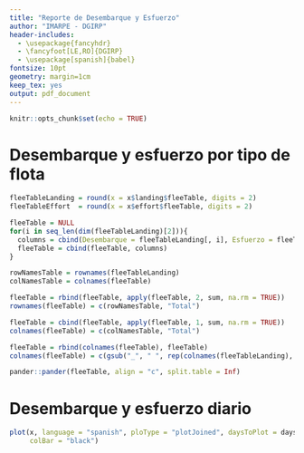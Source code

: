 ```yaml
---
title: "Reporte de Desembarque y Esfuerzo"
author: "IMARPE - DGIRP"
header-includes:
  - \usepackage{fancyhdr}
  - \fancyfoot[LE,RO]{DGIRP}
  - \usepackage[spanish]{babel}
fontsize: 10pt
geometry: margin=1cm
keep_tex: yes
output: pdf_document
---
```


\pagenumbering{gobble}

```r
knitr::opts_chunk$set(echo = TRUE)
```

# Desembarque y esfuerzo por tipo de flota
```r
fleeTableLanding = round(x = x$landing$fleeTable, digits = 2)
fleeTableEffort  = round(x = x$effort$fleeTable, digits = 2)

fleeTable = NULL
for(i in seq_len(dim(fleeTableLanding)[2])){
  columns = cbind(Desembarque = fleeTableLanding[, i], Esfuerzo = fleeTableEffort[, i])
  fleeTable = cbind(fleeTable, columns)
}

rowNamesTable = rownames(fleeTableLanding)
colNamesTable = colnames(fleeTable)

fleeTable = rbind(fleeTable, apply(fleeTable, 2, sum, na.rm = TRUE))
rownames(fleeTable) = c(rowNamesTable, "Total")

fleeTable = cbind(fleeTable, apply(fleeTable, 1, sum, na.rm = TRUE))
colnames(fleeTable) = c(colNamesTable, "Total")

fleeTable = rbind(colnames(fleeTable), fleeTable)
colnames(fleeTable) = c(gsub("_", " ", rep(colnames(fleeTableLanding), each = 2) ), "")

pander::pander(fleeTable, align = "c", split.table = Inf)
```


# Desembarque y esfuerzo diario
```r
plot(x, language = "spanish", ploType = "plotJoined", daysToPlot = daysToPlot,
     colBar = "black")
```
